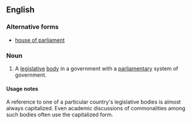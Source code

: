 ==English==

===Alternative forms===
*[[house of parliament]]

===Noun===
{{en-noun|sg=[[House]] [[of]] [[parliament|Parliament]]|Houses of Parliament}}
# A [[legislative]] [[body]] in a government with a [[parliamentary]] system of government.

====Usage notes====
A reference to one of a particular country's legislative bodies is almost always capitalized. Even academic discussions of commonalities among such bodies often use the capitalized form.